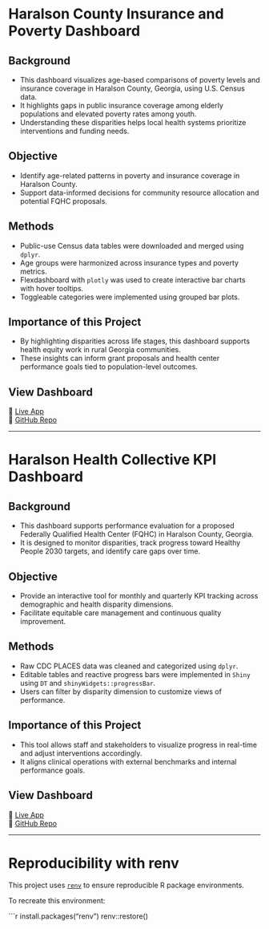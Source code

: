 
# Haralson County Insurance and Poverty Dashboard

## Background

- This dashboard visualizes age-based comparisons of poverty levels and insurance coverage in Haralson County, Georgia, using U.S. Census data.
- It highlights gaps in public insurance coverage among elderly populations and elevated poverty rates among youth.
- Understanding these disparities helps local health systems prioritize interventions and funding needs.

## Objective

- Identify age-related patterns in poverty and insurance coverage in Haralson County.
- Support data-informed decisions for community resource allocation and potential FQHC proposals.

## Methods

- Public-use Census data tables were downloaded and merged using `dplyr`.
- Age groups were harmonized across insurance types and poverty metrics.
- Flexdashboard with `plotly` was used to create interactive bar charts with hover tooltips.
- Toggleable categories were implemented using grouped bar plots.

## Importance of this Project

- By highlighting disparities across life stages, this dashboard supports health equity work in rural Georgia communities.
- These insights can inform grant proposals and health center performance goals tied to population-level outcomes.

## View Dashboard

🔗 [Live App](https://daniellmcmillion.shinyapps.io/insurance_status_and_poverty/)  
🔗 [GitHub Repo](https://github.com/DanielleMcMillion/Data555_Final_Project)

---

# Haralson Health Collective KPI Dashboard

## Background

- This dashboard supports performance evaluation for a proposed Federally Qualified Health Center (FQHC) in Haralson County, Georgia.
- It is designed to monitor disparities, track progress toward Healthy People 2030 targets, and identify care gaps over time.

## Objective

- Provide an interactive tool for monthly and quarterly KPI tracking across demographic and health disparity dimensions.
- Facilitate equitable care management and continuous quality improvement.

## Methods

- Raw CDC PLACES data was cleaned and categorized using `dplyr`.
- Editable tables and reactive progress bars were implemented in `Shiny` using `DT` and `shinyWidgets::progressBar`.
- Users can filter by disparity dimension to customize views of performance.

## Importance of this Project

- This tool allows staff and stakeholders to visualize progress in real-time and adjust interventions accordingly.
- It aligns clinical operations with external benchmarks and internal performance goals.

## View Dashboard

🔗 [Live App](https://daniellmcmillion.shinyapps.io/evaluative_measures_dashboard/)  
🔗 [GitHub Repo](https://github.com/DanielleMcMillion/Data555_Final_Project)

---

# Reproducibility with renv

This project uses [`renv`](https://rstudio.github.io/renv/) to ensure reproducible R package environments.

To recreate this environment:

```r
install.packages("renv")
renv::restore()
